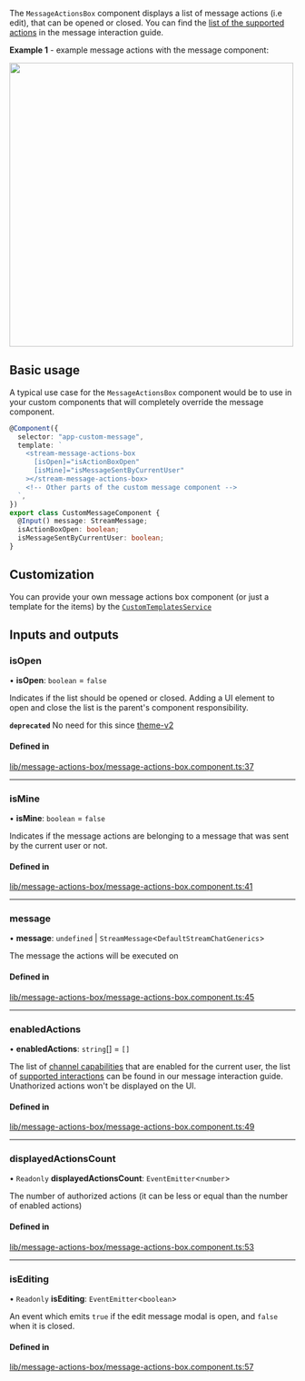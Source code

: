 
The `MessageActionsBox` component displays a list of message actions (i.e edit), that can be opened or closed. You can find the [list of the supported actions](../concepts/message-interactions.mdx) in the message interaction guide.

**Example 1** - example message actions with the message component:

<img src={MessageActionsScreenshot} width="500" />

## Basic usage

A typical use case for the `MessageActionsBox` component would be to use in your custom components that will completely override the message component.

```typescript
@Component({
  selector: "app-custom-message",
  template: `
    <stream-message-actions-box
      [isOpen]="isActionBoxOpen"
      [isMine]="isMessageSentByCurrentUser"
    ></stream-message-actions-box>
    <!-- Other parts of the custom message component -->
  `,
})
export class CustomMessageComponent {
  @Input() message: StreamMessage;
  isActionBoxOpen: boolean;
  isMessageSentByCurrentUser: boolean;
}
```

## Customization

You can provide your own message actions box component (or just a template for the items) by the [`CustomTemplatesService`](../services/CustomTemplatesService.mdx)

[//]: # "Start of generated content"
## Inputs and outputs 


### isOpen

• **isOpen**: `boolean` = `false`

Indicates if the list should be opened or closed. Adding a UI element to open and close the list is the parent's component responsibility.

**`deprecated`** No need for this since [theme-v2](../theming/introduction.mdx)

#### Defined in

[lib/message-actions-box/message-actions-box.component.ts:37](https://github.com/GetStream/stream-chat-angular/blob/a1e0704/projects/stream-chat-angular/src/lib/message-actions-box/message-actions-box.component.ts#L37)

___

### isMine

• **isMine**: `boolean` = `false`

Indicates if the message actions are belonging to a message that was sent by the current user or not.

#### Defined in

[lib/message-actions-box/message-actions-box.component.ts:41](https://github.com/GetStream/stream-chat-angular/blob/a1e0704/projects/stream-chat-angular/src/lib/message-actions-box/message-actions-box.component.ts#L41)

___

### message

• **message**: `undefined` \| `StreamMessage`<`DefaultStreamChatGenerics`\>

The message the actions will be executed on

#### Defined in

[lib/message-actions-box/message-actions-box.component.ts:45](https://github.com/GetStream/stream-chat-angular/blob/a1e0704/projects/stream-chat-angular/src/lib/message-actions-box/message-actions-box.component.ts#L45)

___

### enabledActions

• **enabledActions**: `string`[] = `[]`

The list of [channel capabilities](https://getstream.io/chat/docs/javascript/channel_capabilities/?language=javascript) that are enabled for the current user, the list of [supported interactions](../concepts/message-interactions.mdx) can be found in our message interaction guide. Unathorized actions won't be displayed on the UI.

#### Defined in

[lib/message-actions-box/message-actions-box.component.ts:49](https://github.com/GetStream/stream-chat-angular/blob/a1e0704/projects/stream-chat-angular/src/lib/message-actions-box/message-actions-box.component.ts#L49)

___

### displayedActionsCount

• `Readonly` **displayedActionsCount**: `EventEmitter`<`number`\>

The number of authorized actions (it can be less or equal than the number of enabled actions)

#### Defined in

[lib/message-actions-box/message-actions-box.component.ts:53](https://github.com/GetStream/stream-chat-angular/blob/a1e0704/projects/stream-chat-angular/src/lib/message-actions-box/message-actions-box.component.ts#L53)

___

### isEditing

• `Readonly` **isEditing**: `EventEmitter`<`boolean`\>

An event which emits `true` if the edit message modal is open, and `false` when it is closed.

#### Defined in

[lib/message-actions-box/message-actions-box.component.ts:57](https://github.com/GetStream/stream-chat-angular/blob/a1e0704/projects/stream-chat-angular/src/lib/message-actions-box/message-actions-box.component.ts#L57)

[//]: # "End of generated content"
